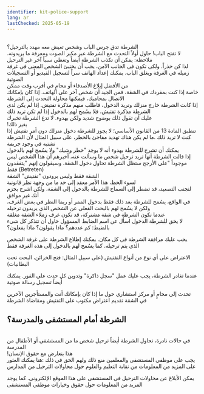 ```yaml
---
identifier: kit-police-support
lang: ar
lastChecked: 2025-05-19
---
```

<br/> ﺍﻟﺸﺮﻃﺔ ﺗﺪﻕ ﺟﺮﺱ ﺍﻟﺒﺎﺏ ﻭﺷﺨﺺ ﺗﻌﻴﺶ ﻣﻌﻪ ﻣﻬﺪﺩ ﺑﺎﻟﺘﺮﺣﻴﻞ؟
<br/> ﻻ ﺗﻔﺘﺢ ﺍﻟﺒﺎﺏ! ﺣﺎﻭﻝ ﺃﻭﻻً ﺍﻟﺘﺤﺪﺙ ﻣﻊ ﺍﻟﺸﺮﻃﺔ ﻋﺒﺮ ﻣﻜﺒﺮ ﺍﻟﺼﻮﺕ ﻭﻣﻌﺮﻓﺔ ﻣﺎ ﻳﺮﻳﺪﻭﻧﻪ. ﻣﻼﺣﻈﺔ: ﻳﻤﻜﻦ ﺃﻥ ﺗﻜﺬﺏ ﺍﻟﺸﺮﻃﺔ ﺃﻳﻀﺎً ﻭﺗﻌﻄﻲ ﺳﺒﺒﺎً ﺁﺧﺮ ﻏﻴﺮ ﺍﻟﺘﺮﺣﻴﻞ
<br/> ﻟﺬﺍ ﻛﻦ ﺣﺬﺭﺍً. ﻭﻟﻜﻲ ﺗﻜﻮﻥ ﻓﻲ ﺍﻟﺠﺎﻧﺐ ﺍﻵﻣﻦ، ﻳﺠﺐ ﺃﻥ ﻳﺨﺘﺒﺊ ﺍﻟﺸﺨﺺ ﺍﻟﻤﻌﻨﻲ ﻓﻲ ﻏﺮﻓﺔ ﺯﻣﻴﻠﻪ ﻓﻲ ﺍﻟﻐﺮﻓﺔ ﻭﻳﻐﻠﻖ ﺍﻟﺒﺎﺏ. ﻳﻤﻜﻨﻚ ﺇﻋﺪﺍﺩ ﺍﻟﻬﺎﺗﻒ ﺳﺮﺍً ﻟﺘﺴﺠﻴﻞ ﺍﻟﻔﻴﺪﻳﻮ ﺃﻭ ﺍﻟﺘﺴﺠﻴﻼﺕ ﺍﻟﺼﻮﺗﻴﺔ
<br/> ﻣﻦ ﺍﻷﻓﻀﻞ ﺇﺑﻼﻍ ﺍﻷﺻﺪﻗﺎﺀ ﺃﻭ ﻣﺤﺎﻡٍ ﻓﻲ ﺃﻗﺮﺏ ﻭﻗﺖ ﻣﻤﻜﻦ
<br/> ﺧﺎﺻﺔ ﺇﺫﺍ ﻛﻨﺖ ﺑﻤﻔﺮﺩﻙ ﻓﻲ ﺍﻟﺸﻘﺔ، ﻓﻤﻦ ﺍﻟﺠﻴﺪ ﺃﻥ ﺷﺨﺺ ﺁﺧﺮ ﻋﻠﻰ ﺍﻟﻬﺎﺗﻒ. ﺇﺫﺍ ﻛﺎﻥ ﺑﺈﻣﻜﺎﻧﻚ ﺍﻻﺗﺼﺎﻝ ﺑﻤﺤﺎﻣﻴﻚ، ﻓﻴﻤﻜﻨﻬﺎ ﻣﺤﺎﻭﻟﺔ ﺍﻟﺘﺤﺪﺙ ﺇﻟﻰ ﺍﻟﺸﺮﻃﺔ
<br/> ﺇﺫﺍ ﻛﺎﻧﺖ ﺍﻟﺸﺮﻃﺔ ﺧﺎﺭﺝ ﻣﻨﺰﻟﻚ ﻭﺗﺮﻳﺪ ﺍﻟﺪﺧﻮﻝ، ﻓﺎﻃﻠﺐ ﻣﻨﻬﻢ ﻣﺬﻛﺮﺓ ﺗﻔﺘﻴﺶ. ﺇﺫﺍ ﻟﻢ ﻳﻜﻦ ﻟﺪﻯ ﺍﻟﺸﺮﻃﺔ ﻣﺬﻛﺮﺓ ﺗﻔﺘﻴﺶ، ﻓﻼ ﻳﺴُﻤﺢ ﻟﻬﻢ ﺑﺎﻟﺪﺧﻮﻝ ﺇﺫﺍ ﻟﻢ ﺗﻜﻦ ﺗﺮﻳﺪ ﺫﻟﻚ
<br/> ﻋﻠﻴﻚ ﺃﻥ ﺗﻘﻮﻝ ﺫﻟﻚ ﺑﻮﺿﻮﺡ ﺷﺪﻳﺪ ﻭﻟﻜﻦ ﺑﻬﺪﻭﺀ. ﻻ ﺗﺪﻉ ﺍﻟﺸﺮﻃﺔ ﺗﺨﺒﺮﻙ
<br/> !ﺑﻐﻴﺮ ﺫﻟﻚ
<br/> ﺗﻨﻄﺒﻖ ﺍﻟﻤﺎﺩﺓ 13 ﻣﻦ ﺍﻟﻘﺎﻧﻮﻥ ﺍﻷﺳﺎﺳﻲ؛ ﻻ ﻳﺠﻮﺯ ﻟﻠﺸﺮﻃﺔ ﺩﺧﻮﻝ ﻣﻨﺰﻟﻚ ﺩﻭﻥ ﺃﻣﺮ ﺗﻔﺘﻴﺶ ﺇﺫﺍ ﻛﻨﺖ ﻻ ﺗﺮﻳﺪ ﺫﻟﻚ .ﻣﺎ ﻟﻢ ﻳﻜﻦ ﻫﻨﺎﻙ ﺗﻬﺪﻳﺪ ﻣﻔﺎﺟﺊ ﺑﺎﻟﺨﻄﺮ، ﻋﻠﻰ ﺳﺒﻴﻞ ﺍﻟﻤﺜﺎﻝ ﻷﻥ ﺍﻟﺸﺮﻃﺔ ﺗﺸﺘﺒﻪ ﻓﻲ ﻭﺟﻮﺩ ﺟﺮﻳﻤﺔ
<br/> ﻳﻤﻜﻨﻚ ﺃﻥ ﺗﺸﺮﺡ ﻟﻠﺸﺮﻃﺔ ﺑﻬﺪﻭﺀ ﺃﻧﻪ ﻻ ﻳﻮﺟﺪ "ﺧﻄﺮ وشيك" ﻭﻻ ﻳﺴُﻤﺢ ﻟﻬﻢ ﺑﺎﻟﺪﺧﻮﻝ
<br/> ﺇﺫﺍ ﻗﺎﻟﺖ ﺍﻟﺸﺮﻃﺔ ﺃﻧﻬﺎ ﺗﺮﻳﺪ ﺗﺮﺣﻴﻞ ﺷﺨﺺ ﻣﺎ ﻭﺳﺄﻟﺖ ﻋﻨﻪ، ﺃﺧﺒﺮﻫﻢ ﺃﻥ ﻫﺬﺍ ﺍﻟﺸﺨﺺ ﻟﻴﺲ ﻣﻮﺟﻮﺩﺍً
"ﻋﻠﻰ ﺍﻷﺭﺟﺢ ﺳﺘﻈﻞ ﺍﻟﺸﺮﻃﺔ ﺗﺤﺎﻭﻝ دخول ﺍﻟﺸﻘﺔ. ﻭﺳﻴﻘﻮﻟﻮﻥ ﺇﻧﻬﻢ "ﻳﺘﻔﻘﺪﻭن فقط
(Betreten)
<br/> ﺍﻟﺸﻘﺔ ﻓﻘﻂ ﻭﻟﻴﺲ يرودون "تفتيش" ﺍﻟﺸﻘﺔ
<br/> ﻟﺴﻮﺀ ﺍﻟﺤﻆ، ﻫﺬﺍ ﺍﻷﻣﺮ ﻣﻌﻘﺪ ﺇﻟﻰ ﺣﺪ ﻣﺎ ﻣﻦ ﻭﺟﻬﺔ ﻧﻈﺮ ﻗﺎﻧﻮﻧﻴﺔ
<br/> ﻟﺘﺠﻨﺐ ﺍﻟﺘﺼﻌﻴﺪ، ﻗﺪ ﺗﻀﻄﺮ ﺇﻟﻰ ﺍﻟﺴﻤﺎﺡ ﻟﻠﺸﺮﻃﺔ ﺑﺎﻟﺪﺧﻮﻝ ﺇﻟﻰ ﺍﻟﺸﻘﺔ، ﻭﻟﻜﻦ ﺍﺷﺮﺡ ﺑﺤﺰﻡ ﺃﻧﻚ ﻏﻴﺮ ﻣﻮﺍﻓﻖ
<br/> ﻓﻲ ﺍﻟﻮﺍﻗﻊ، ﻳﺴُﻤﺢ ﻟﻠﺸﺮﻃﺔ ﺑﻌﺪ ﺫﻟﻚ ﻓﻘﻂ ﺑﺪﺧﻮﻝ ﺍﻟﻤﻤﺮ ﺃﻭ ﺭﺑﻤﺎ ﺍﻟﻨﻈﺮ ﻓﻲ ﺑﻌﺾ ﺍﻟﻐﺮﻑ، ﻭﻟﻜﻦ ﻻ ﻳﺴُﻤﺢ ﻟﻬﻢ ﺑﺎﻟﺒﺤﺚ ﺍﻟﻔﻌﻠﻲ ﻋﻦ ﺍﻟﺸﺨﺺ ﺍﻟﺬﻱ ﻳﺮﻳﺪﻭﻥ ﺗﺮﺣﻴﻠﻪ
<br/> ﻋﻨﺪﻣﺎ ﺗﻜﻮﻥ ﺍﻟﺸﺮﻃﺔ ﻓﻲ ﺷﻘﺔ ﻣﺸﺘﺮﻛﺔ، ﻗﺪ ﺗﻜﻮﻥ ﻏﺮﻑ ﺯﻣﻼﺀ ﺍﻟﺸﻘﺔ ﻣﻐﻠﻘﺔ
<br/> ﻻ ﻳﺤﻖ ﻟﻠﺸﺮﻃﺔ ﺍﻟﺪﺧﻮﻝ ﺍﺳﺄﻝ ﻋﻦ ﺍﺳﻢ ﺍﻟﻀﺎﺑﻂ ﺍﻟﻤﺴﺆﻭﻝ
ﺣﺎﻭﻝ ﺃﻥ ﺗﺘﺬﻛﺮ ﻛﻞ ﺷﻲﺀ ﺑﺎﻟﻀﺒﻂ: ﻛﻢ ﻋﺪﺩﻫﻢ؟ ﻣﺎﺫﺍ ﻳﻘﻮﻟﻮﻥ؟ ﻣﺎﺫﺍ ﻳﻔﻌﻠﻮﻥ؟

ﻳﺠﺐ ﻋﻠﻴﻚ ﻣﺮﺍﻓﻘﺔ ﺍﻟﺸﺮﻃﺔ ﻓﻲ ﻛﻞ ﻣﻜﺎﻥ. ﻳﻤﻜﻨﻚ ﺇﻃﻼﻉ ﺍﻟﺸﺮﻃﺔ ﻋﻠﻰ ﻏﺮﻓﺔ ﺍﻟﺸﺨﺺ ﺍﻟﺬﻱ يتم ﺗﺮﺣﻴﻠﻪ. ﻛﻤﺎ ﻳﺴُﻤﺢ ﻟﻬﻢ ﺑﺎﻟﺪﺧﻮﻝ ﺇﻟﻰ ﻫﺬﻩ ﺍﻟﻐﺮﻓﺔ ﻓﻘﻂ

ﺍﻻﻋﺘﺮﺍﺽ ﻋﻠﻰ ﺃﻱ ﻧﻮﻉ ﻣﻦ ﺃﻧﻮﺍﻉ ﺍﻟﺘﻔﺘﻴﺶ (ﻋﻠﻰ ﺳﺒﻴﻞ ﺍﻟﻤﺜﺎﻝ: ﻓﺘﺢ ﺍﻟﺨﺰﺍﺋﻦ، ﺍﻟﺒﺤﺚ ﺗﺤﺖ ﺍﻟﺒﻄﺎﻧﻴﺎﺕ)

ﻋﻨﺪﻣﺎ ﺗﻐﺎﺩﺭ ﺍﻟﺸﺮﻃﺔ، ﻳﺠﺐ ﻋﻠﻴﻚ ﻋﻤﻞ "ﺳﺠﻞ ﺫﺍﻛﺮﺓ" ﻭﺗﺪﻭﻳﻦ ﻛﻞ ﺣﺪﺙ ﻋﻠﻰ ﺍﻟﻔﻮﺭ. ﻳﻤﻜﻨﻚ ﺃﻳﻀﺎً ﺗﺴﺠﻴﻞ ﺭﺳﺎﻟﺔ ﺻﻮﺗﻴﺔ

ﺗﺤﺪﺙ ﺇﻟﻰ ﻣﺤﺎﻡٍ ﺃﻭ ﻣﺮﻛﺰ ﺍﺳﺘﺸﺎﺭﻱ ﺣﻮﻝ ﻣﺎ ﺇﺫﺍ ﻛﺎﻥ ﺑﺈﻣﻜﺎﻧﻚ ﺃﻧﺖ ﻭﺍﻟﻤﺴﺘﺄﺟﺮﻳﻦ ﺍﻵﺧﺮﻳﻦ ﻓﻲ ﺍﻟﺸﻘﺔ ﺗﻘﺪﻳﻢ ﺍﻋﺘﺮﺍﺽ ﻣﻜﺘﻮﺏ ﻋﻠﻰ ﺍﻟﺘﻔﺘﻴﺶ ﻭﻣﻘﺎﺿﺎﺓ ﺍﻟﺸﺮﻃﺔ

## ﺍﻟﺸﺮﻃﺔ أمام ﺍﻟﻤﺴﺘﺸﻔﻰ ﻭﺍﻟﻤﺪﺭﺳﺔ؟
<br/> ﻓﻲ ﺣﺎﻻﺕ ﻧﺎﺩﺭﺓ، ﺗﺤﺎﻭﻝ ﺍﻟﺸﺮﻃﺔ ﺃﻳﻀﺎً ﺗﺮﺣﻴﻞ ﺷﺨﺺ ﻣﺎ ﻣﻦ ﺍﻟﻤﺴﺘﺸﻔﻰ ﺃﻭ ﺍﻷﻃﻔﺎﻝ ﻣﻦ ﺍﻟﻤﺪﺭﺳﺔ
<br/> !ﻫﺬﺍ ﻳﺘﻌﺎﺭﺽ ﻣﻊ ﺣﻘﻮﻕ ﺍﻹﻧﺴﺎﻥ
<br/> ﻳﺠﺐ ﻋﻠﻰ ﻣﻮﻇﻔﻲ ﺍﻟﻤﺴﺘﺸﻔﻰ ﻭﺍﻟﻤﻌﻠﻤﻴﻦ ﻣﻨﻊ ﺫﻟﻚ ﻭﻟﻬﻢ ﺍﻟﺤﻖ ﻓﻲ ﺫﻟﻚ
:ﻫﻨﺎ ﻳﻤﻜﻨﻚ ﺍﻟﻌﺜﻮﺭ ﻋﻠﻰ ﺍﻟﻤﺰﻳﺪ ﻣﻦ ﺍﻟﻤﻌﻠﻮﻣﺎﺕ ﻣﻦ ﻧﻘﺎﺑﺔ ﺍﻟﺘﻌﻠﻴﻢ ﻭﺍﻟﻌﻠﻮﻡ ﺣﻮﻝ ﻣﺤﺎﻭﻻﺕ ﺍﻟﺘﺮﺣﻴﻞ ﻣﻦ ﺍﻟﻤﺪﺍﺭﺱ
<ExternalShortLink identifier="gew" />

ﻳﻤﻜﻦ الأبلاغ ﻋﻦ ﻣﺤﺎﻭﻻﺕ ﺍﻟﺘﺮﺣﻴﻞ ﻓﻲ ﺍﻟﻤﺴﺘﺸﻔﻰ ﻋﻠﻰ ﻫﺬﺍ ﺍﻟﻤﻮﻗﻊ ﺍﻹﻟﻜﺘﺮﻭﻧﻲ. ﻛﻤﺎ ﻳﻮﺟﺪ ﺍﻟﻤﺰﻳﺪ ﻣﻦ ﺍﻟﻤﻌﻠﻮﻣﺎﺕ ﺣﻮﻝ ﺣﻘﻮﻕ ﻭﺧﻴﺎﺭﺍﺕ ﻣﻮﻇﻔﻲ ﺍﻟﻤﺴﺘﺸﻔﻰ
<ExternalShortLink identifier="krankenhaus" />

